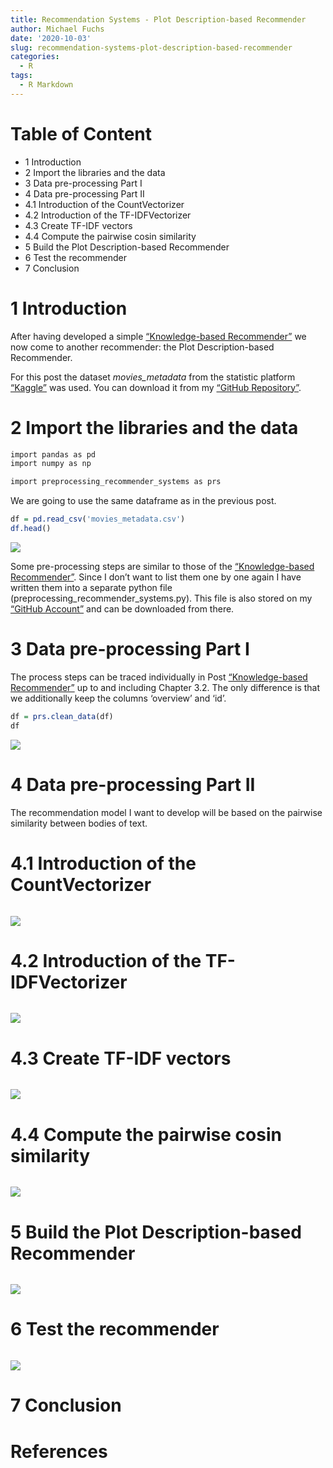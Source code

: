 ```yaml
---
title: Recommendation Systems - Plot Description-based Recommender
author: Michael Fuchs
date: '2020-10-03'
slug: recommendation-systems-plot-description-based-recommender
categories:
  - R
tags:
  - R Markdown
---
```



# Table of Content

+ 1 Introduction
+ 2 Import the libraries and the data
+ 3 Data pre-processing Part I
+ 4 Data pre-processing Part II
+ 4.1 Introduction of the CountVectorizer
+ 4.2 Introduction of the TF-IDFVectorizer
+ 4.3 Create TF-IDF vectors
+ 4.4 Compute the pairwise cosin similarity
+ 5 Build the Plot Description-based Recommender
+ 6 Test the recommender
+ 7 Conclusion



# 1 Introduction


After having developed a simple ["Knowledge-based Recommender"](https://michael-fuchs-python.netlify.app/2020/10/01/recommendation-systems-knowledged-based-recommender/) we now come to another recommender: the Plot Description-based Recommender.


For this post the dataset *movies_metadata* from the statistic platform ["Kaggle"](https://www.kaggle.com) was used. You can download it from my ["GitHub Repository"](https://github.com/MFuchs1989/Bdown-Python/tree/master/datasets/Recommendation%20Systems/Plot%20Description-based%20Recommender).



# 2 Import the libraries and the data

```r
import pandas as pd
import numpy as np

import preprocessing_recommender_systems as prs
```


We are going to use the same dataframe as in the previous post.

```r
df = pd.read_csv('movies_metadata.csv')
df.head()
```

![](/post/2020-10-03-recommendation-systems-plot-description-based-recommender_files/p92p1.png)

Some pre-processing steps are similar to those of the ["Knowledge-based Recommender"](https://michael-fuchs-python.netlify.app/2020/10/01/recommendation-systems-knowledged-based-recommender/).
Since I don't want to list them one by one again I have written them into a separate python file (preprocessing_recommender_systems.py).
This file is also stored on my ["GitHub Account"](https://github.com/MFuchs1989/Bdown-Python/tree/master/datasets/Recommendation%20Systems/Plot%20Description-based%20Recommender) and can be downloaded from there. 


# 3 Data pre-processing Part I

The process steps can be traced individually in Post ["Knowledge-based Recommender"](https://michael-fuchs-python.netlify.app/2020/10/01/recommendation-systems-knowledged-based-recommender/) up to and including Chapter 3.2.
The only difference is that we additionally keep the columns 'overview' and 'id'. 


```r
df = prs.clean_data(df)
df
```

![](/post/2020-10-03-recommendation-systems-plot-description-based-recommender_files/p92p2.png)




# 4 Data pre-processing Part II

The recommendation model I want to develop will be based on the pairwise similarity between bodies of text.

# 4.1 Introduction of the CountVectorizer


```r

```

![](/post/2020-10-03-recommendation-systems-plot-description-based-recommender_files/p92p.png)



# 4.2 Introduction of the TF-IDFVectorizer


```r

```

![](/post/2020-10-03-recommendation-systems-plot-description-based-recommender_files/p92p.png)



# 4.3 Create TF-IDF vectors



```r

```

![](/post/2020-10-03-recommendation-systems-plot-description-based-recommender_files/p92p.png)



# 4.4 Compute the pairwise cosin similarity


```r

```

![](/post/2020-10-03-recommendation-systems-plot-description-based-recommender_files/p92p.png)



# 5 Build the Plot Description-based Recommender


```r

```

![](/post/2020-10-03-recommendation-systems-plot-description-based-recommender_files/p92p.png)




# 6 Test the recommender


```r

```

![](/post/2020-10-03-recommendation-systems-plot-description-based-recommender_files/p92p.png)



# 7 Conclusion



# References



